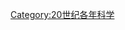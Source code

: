 {{Commons category|1915 in science}}
{{Year in science category|1915}}
[[Category:20世纪各年科学|Category:20世纪各年科学]]